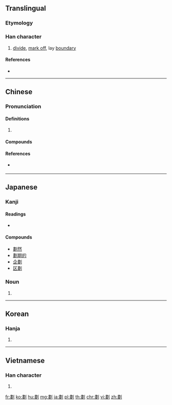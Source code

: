 {{also|划}}
==Translingual==

===Etymology===
{{Han compound|畫|刀|c1=p|c2=s|t2=knife|ls=psc}}

===Han character===
{{Han char|rn=18|rad=刀|as=12|sn=14|four=52100|canj=LMLN|ids=⿰畫刂}}

# [[divide]], [[mark off]], lay [[boundary]]

====References====
* {{Han ref|kx=0144.100|dkj=02193|dj=0325.060|hdz=10356.080|uh=5283|ud=21123|bh=B9BA|bd=47546}}

----

==Chinese==
{{zh-forms|s=划}}

===Pronunciation===
{{zh-pron
|m=huà,huá
|c=waak6
|h=pfs=va̍k
|mn=oe̍h/u̍ih
|w=
|mc=y
|oc=y
|ma=|ma2=
|cat=v
}}

====Definitions====
{{zh-hanzi}}

# {{rfdef|lang=zh}}

====Compounds====
{{zh-der|企劃|佈劃|出謀劃策|刻劃|㓦劃|劃一|劃一不二|劃下道來|劃分|劃地為王|劃定|劃座位|劃拉|劃掉|劃撥|劃時代|劃歸|劃清|劃清界線|劃然|劃界|劃策|劃線|劃線支票|劈劃|區劃|國土規劃|土地重劃|市地重劃|擘劃|擺劃|支劃|教學計劃|整齊劃一|比劃|百劃|程式規劃|策劃|籌劃|線性規劃|裁劃|規劃|計劃|謀劃|農地重劃|重劃}}

====References====
* {{qualifier|Min Nan}} {{thcwd|10409}}

----

==Japanese==

===Kanji===
{{ja-kanji|grade=|rs=刀12}}

====Readings====
* {{ja-readings|on=[[かく]] (kaku)|kun=[[わかつ]] (wakatsu)}}

====Compounds====
* [[劃然]]
* [[劃期的]]
* [[企劃]]
* [[区劃]]

===Noun===
{{ja-noun|かく}}

# {{alternative form of|画|lang=ja}}

----

==Korean==

===Hanja===
{{ko-hanja|hangeul=획|rv=hoek|mr=hoek|y=hoyk}}

# {{defn|lang=ko|sort=刀12}}

----

==Vietnamese==

===Han character===
{{vi-hantu|[[vạch]], [[hoạch]], [[đạch]], [[gạch]], [[hoa]]|rs=刀12}}

# {{defn|lang=vi|sort=刀12}}

[[fr:劃]]
[[ko:劃]]
[[hu:劃]]
[[mg:劃]]
[[ja:劃]]
[[pl:劃]]
[[th:劃]]
[[chr:劃]]
[[vi:劃]]
[[zh:劃]]